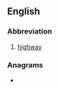 {{also|hwy|hŵy}}
==English==

===Abbreviation===
{{rfc-header|Abbreviation}}
{{head|en|abbreviation}}

# [[highway]]

===Anagrams===
* {{anagrams|en|why}}